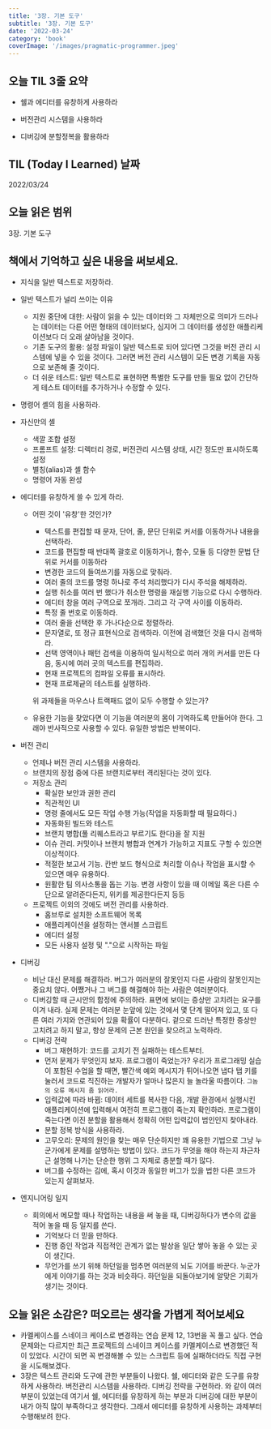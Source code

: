 ```yaml
---
title: '3장. 기본 도구'
subtitle: '3장. 기본 도구'
date: '2022-03-24'
category: 'book'
coverImage: '/images/pragmatic-programmer.jpeg'
---
```


## 오늘 TIL 3줄 요약

- 쉘과 에디터를 유창하게 사용하라

- 버전관리 시스템을 사용하라

- 디버깅에 분할정복을 활용하라

## TIL (Today I Learned) 날짜

2022/03/24

## 오늘 읽은 범위

3장. 기본 도구

## 책에서 기억하고 싶은 내용을 써보세요.

- 지식을 일반 텍스트로 저장하라.
- 일반 텍스트가 널리 쓰이는 이유
  - 지원 중단에 대한: 사람이 읽을 수 있는 데이터와 그 자체만으로 의미가 드러나는 데이터는 다른 어떤 형태의 데이터보다, 심지어 그 데이터를 생성한 애플리케이션보다 더 오래 살아남을 것이다.
  - 기존 도구의 활용: 설정 파일이 일반 텍스트로 되어 있다면 그것을 버전 관리 시스템에 넣을 수 있을 것이다. 그러면 버전 관리 시스템이 모든 변경 기록을 자동으로 보존해 줄 것이다.
  - 더 쉬운 테스트: 일반 텍스트로 표현하면 특별한 도구를 만들 필요 없이 간단하게 테스트 데이터를 추가하거나 수정할 수 있다.
- 명령어 셸의 힘을 사용하라.
- 자신만의 셸
  - 색깔 조합 설정
  - 프롬프트 설정: 디렉터리 경로, 버전관리 시스템 상태, 시간 정도만 표시하도록 설정
  - 별칭(alias)과 셸 함수
  - 명령어 자동 완성
- 에디터를 유창하게 쓸 수 있게 하라.

  - 어떤 것이 '유창'한 것인가?

    - 텍스트를 편집할 때 문자, 단어, 줄, 문단 단위로 커서를 이동하거나 내용을 선택하라.
    - 코드를 편집할 때 반대쪽 괄호로 이동하거나, 함수, 모듈 등 다양한 문법 단위로 커서를 이동하라
    - 변경한 코드의 들여쓰기를 자동으로 맞춰라.
    - 여러 줄의 코드를 명령 하나로 주석 처리했다가 다시 주석을 해제하라.
    - 실행 취소를 여러 번 했다가 취소한 명령을 재실행 기능으로 다시 수행하라.
    - 에디터 창을 여러 구역으로 쪼개라. 그리고 각 구역 사이를 이동하라.
    - 특정 줄 번호로 이동하라.
    - 여러 줄을 선택한 후 가나다순으로 정렬하라.
    - 문자열로, 또 정규 표현식으로 검색하라. 이전에 검색했던 것을 다시 검색하라.
    - 선택 영역이나 패턴 검색을 이용하여 일시적으로 여러 개의 커서를 만든 다음, 동시에 여러 곳의 텍스트를 편집하라.
    - 현재 프로젝트의 컴파일 오류를 표시하라.
    - 현재 프로제긑의 테스트를 실행하라.

    위 과제들을 마우스나 트랙패드 없이 모두 수행할 수 있는가?

  - 유용한 기능을 찾았다면 이 기능을 여러분의 몸이 기억하도록 만들어야 한다. 그래야 반사적으로 사용할 수 있다. 유일한 방법은 반복이다.

- 버전 관리
  - 언제나 버전 관리 시스템을 사용하라.
  - 브랜치의 장점 중에 다른 브랜치로부터 격리된다는 것이 있다.
  - 저장소 관리
    - 확실한 보안과 권한 관리
    - 직관적인 UI
    - 명령 줄에서도 모든 작업 수행 가능(작업을 자동화할 때 필요하다.)
    - 자동화된 빌드와 테스트
    - 브랜치 병합(풀 리퀘스트라고 부르기도 한다)을 잘 지원
    - 이슈 관리. 커밋이나 브랜치 병합과 연계가 가능하고 지표도 구할 수 있으면 이상적이다.
    - 적절한 보고서 기능. 칸반 보드 형식으로 처리할 이슈나 작업을 표시할 수 있으면 매우 유용하다.
    - 원활한 팀 의사소통을 돕는 기능. 변경 사항이 있을 때 이메일 혹은 다른 수단으로 알려준다든지, 위키를 제공한다든지 등등
  - 프로젝트 이외의 것에도 버전 관리를 사용하라.
    - 홈브루로 설치한 소프트웨어 목록
    - 애플리케이션을 설정하는 앤서블 스크립트
    - 에디터 설정
    - 모든 사용자 설정 및 "."으로 시작하는 파일
- 디버깅
  - 비난 대신 문제를 해결하라. 버그가 여러분의 잘못인지 다른 사람의 잘못인지는 중요치 않다. 어쨌거나 그 버그를 해결해야 하는 사람은 여러분이다.
  - 디버깅할 때 근시안의 함정에 주의하라. 표면에 보이는 증상만 고치려는 요구를 이겨 내라. 실제 문제는 여러분 눈앞에 있는 것에서 몇 단계 떨어져 있고, 또 다른 여러 가지와 연관되어 있을 확률이 다분하다. 겉으로 드러난 특정한 증상만 고치려고 하지 말고, 항상 문제의 근본 원인을 찾으려고 노력하라.
  - 디버깅 전략
    - 버그 재현하기: 코드를 고치기 전 실패하는 테스트부터.
    - 먼저 문제가 무엇인지 보자. 프로그램이 죽었는가? 우리가 프로그래밍 실습이 포함된 수업을 할 때면, 빨간색 예외 메시지가 튀어나오면 냅다 탭 키를 눌러서 코드로 직진하는 개발자가 얼마나 많은지 늘 놀라울 따름이다. `그놈의 오류 메시지 좀 읽어라.`
    - 입력값에 따라 바뀜: 데이터 세트를 복사한 다음, 개발 환경에서 실행시킨 애플리케이션에 입력해서 여전히 프로그램이 죽는지 확인하라. 프로그램이 죽는다면 이진 분할을 활용해서 정확히 어떤 입력값이 범인인지 찾아내라.
    - 분할 정복 방식을 사용하라.
    - 고무오리: 문제의 원인을 찾는 매우 단순하지만 꽤 유용한 기법으로 그냥 누군가에게 문제를 설명하는 방법이 있다. 코드가 무엇을 해야 하는지 차근차근 설명해 나가는 단순한 행위 그 자체로 충분할 때가 많다.
    - 버그를 수정하는 김에, 혹시 이것과 동일한 버그가 있을 법한 다른 코드가 있는지 살펴보자.
- 엔지니어링 일지
  - 회의에서 메모할 때나 작업하는 내용을 써 놓을 때, 디버깅하다가 변수의 값을 적어 놓을 때 등 일지를 쓴다.
    - 기억보다 더 믿을 만하다.
    - 진행 중인 작업과 직접적인 관계가 없는 발상을 일단 쌓아 놓을 수 있는 곳이 생긴다.
    - 무언가를 쓰기 위해 하던일을 멈추면 여러분의 뇌도 기어를 바꾼다. 누군가에게 이야기를 하는 것과 비슷하다. 하던일을 되돌아보기에 알맞은 기회가 생기는 것이다.

## 오늘 읽은 소감은? 떠오르는 생각을 가볍게 적어보세요

- 카멜케이스를 스네이크 케이스로 변경하는 연습 문제 12, 13번을 꼭 풀고 싶다. 연습 문제와는 다르지만 최근 프로젝트의 스네이크 케이스를 카멜케이스로 변경했던 적이 있었다. 시간이 되면 꼭 변경해볼 수 있는 스크립트 등에 실패하더라도 직접 구현을 시도해보겠다.
- 3장은 텍스트 관리와 도구에 관한 부분들이 나왔다. 쉘, 에디터와 같은 도구를 유창하게 사용하라. 버전관리 시스템을 사용하라. 디버깅 전략을 구현하라. 와 같이 여러 부분이 있었는데 여기서 쉘, 에디터를 유창하게 하는 부분과 디버깅에 대한 부분이 내가 아직 많이 부족하다고 생각한다. 그래서 에디터를 유창하게 사용하는 과제부터 수행해보려 한다.
